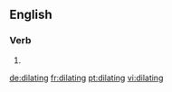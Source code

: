 ==English==

===Verb===
{{head|en|present participle}}

# {{present participle of|dilate|lang=en}}

[[de:dilating]]
[[fr:dilating]]
[[pt:dilating]]
[[vi:dilating]]
